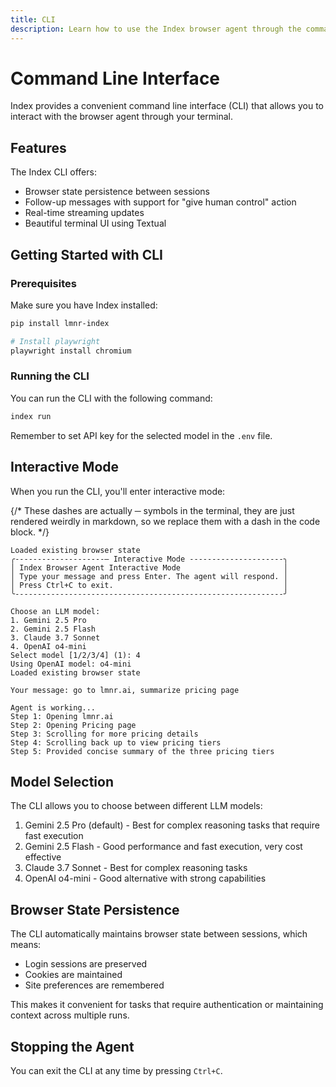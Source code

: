 ```yaml
---
title: CLI
description: Learn how to use the Index browser agent through the command line interface
---
```


# Command Line Interface

Index provides a convenient command line interface (CLI) that allows you to interact with the browser agent through your terminal.

## Features

The Index CLI offers:

* Browser state persistence between sessions
* Follow-up messages with support for "give human control" action
* Real-time streaming updates
* Beautiful terminal UI using Textual

## Getting Started with CLI

### Prerequisites

Make sure you have Index installed:

```bash
pip install lmnr-index

# Install playwright
playwright install chromium
```

### Running the CLI

You can run the CLI with the following command:

```bash
index run
```

Remember to set API key for the selected model in the `.env` file.

## Interactive Mode

When you run the CLI, you'll enter interactive mode:

{/* These dashes are actually ─ symbols in the terminal, they are just rendered weirdly in markdown,
so we replace them with a dash in the code block. */}

```
Loaded existing browser state
╭--------------------– Interactive Mode ---------------------╮
│ Index Browser Agent Interactive Mode                       │
│ Type your message and press Enter. The agent will respond. │
│ Press Ctrl+C to exit.                                      │
╰------------------------------------------------------------╯

Choose an LLM model:
1. Gemini 2.5 Pro
2. Gemini 2.5 Flash
3. Claude 3.7 Sonnet
4. OpenAI o4-mini
Select model [1/2/3/4] (1): 4
Using OpenAI model: o4-mini
Loaded existing browser state

Your message: go to lmnr.ai, summarize pricing page

Agent is working...
Step 1: Opening lmnr.ai
Step 2: Opening Pricing page
Step 3: Scrolling for more pricing details
Step 4: Scrolling back up to view pricing tiers
Step 5: Provided concise summary of the three pricing tiers
```

## Model Selection

The CLI allows you to choose between different LLM models:

1. Gemini 2.5 Pro (default) - Best for complex reasoning tasks that require fast execution
2. Gemini 2.5 Flash - Good performance and fast execution, very cost effective
3. Claude 3.7 Sonnet - Best for complex reasoning tasks
4. OpenAI o4-mini - Good alternative with strong capabilities

## Browser State Persistence

The CLI automatically maintains browser state between sessions, which means:

- Login sessions are preserved
- Cookies are maintained
- Site preferences are remembered

This makes it convenient for tasks that require authentication or maintaining context across multiple runs.

## Stopping the Agent

You can exit the CLI at any time by pressing `Ctrl+C`. 